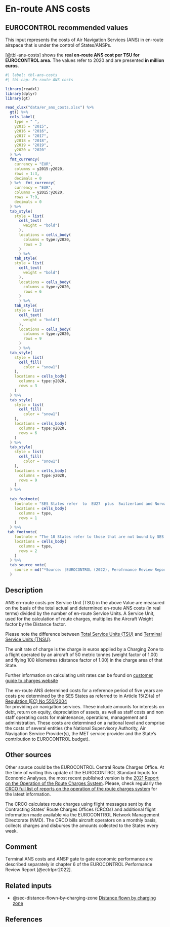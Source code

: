 # En-route ANS costs {#sec-en-route-ans-costs}

## EUROCONTROL recommended values

This input represents the costs of Air Navigation Services (ANS) in en-route 
airspace that is under the control of States/ANSPs.

[@tbl-ans-costs] shows the **real en-route ANS cost per TSU for EUROCONTROL area.** 
The values refer to 2020 and are presented **in million euros**.

```r
#| label: tbl-ans-costs
#| tbl-cap: En-route ANS costs

library(readxl)
library(dplyr)
library(gt)

read_xlsx("data/er_ans_costs.xlsx") %>% 
  gt() %>% 
  cols_label(
    type = " ",
    y2015 = "2015",
    y2016 = "2016",
    y2017 = "2017",
    y2018 = "2018",
    y2019 = "2019",
    y2020 = "2020"
  ) %>% 
  fmt_currency(
    currency = "EUR",
    columns = y2015:y2020,
    rows = 1:3,
    decimals = 0
  ) %>%  fmt_currency(
    currency = "EUR",
    columns = y2015:y2020,
    rows = 7:9,
    decimals = 0
  ) %>% 
  tab_style(
    style = list(
      cell_text(
        weight = "bold")
      ),
      locations = cells_body(
        columns = type:y2020,
        rows = 3
      )
      ) %>% 
    tab_style(
    style = list(
      cell_text(
        weight = "bold")
      ),
      locations = cells_body(
        columns = type:y2020,
        rows = 6
      )
      ) %>% 
    tab_style(
    style = list(
      cell_text(
        weight = "bold")
      ),
      locations = cells_body(
        columns = type:y2020,
        rows = 9
      )
      ) %>% 
  tab_style(
    style = list(
      cell_fill(
        color = "snow1")
    ),
    locations = cells_body(
      columns = type:y2020,
      rows = 3
    )
  ) %>% 
  tab_style(
    style = list(
      cell_fill(
        color = "snow1")
    ),
    locations = cells_body(
      columns = type:y2020,
      rows = 6
    )
  ) %>% 
  tab_style(
    style = list(
      cell_fill(
        color = "snow1")
    ),
    locations = cells_body(
      columns = type:y2020,
      rows = 9
    )
  ) %>% 
  
  tab_footnote(
    footnote = "SES States refer  to  EU27  plus  Switzerland and Norway",
    locations = cells_body(
      columns = type,
      rows = 1
    )
  ) %>% 
 tab_footnote(
    footnote = "The 10 States refer to those that are not bound by SES regulation, but which were part of the EUROCONTROL Multilateral Route Charges System in 2020 (i.e. Albania, Armenia, Bosnia‐Herzegovina, Georgia, Moldova, North Macedonia, Serbia, Montenegro, United Kingdom and Türkiye)",
    locations = cells_body(
      columns = type,
      rows = 2
    )
  ) %>% 
  tab_source_note(
    source = md("*Source: [EUROCONTROL (2022), Perofrmance Review Report](https://www.eurocontrol.int/publication/performance-review-report-prr-202)*")
  )
```

## Description

ANS en-route costs per Service Unit (TSU)  in the above Value are measured on the
basis of the total actual and determined en-route ANS costs (in real terms) 
divided by the number of en-route Service Units. A Service Unit, used for the 
calculation of route charges, multiplies the Aircraft Weight factor by the 
Distance factor.

:::{.callout-note}
Please note the difference between [Total Service Units (TSU)](https://ansperformance.eu/acronym/su/) and [Terminal Service Units (TNSU)](https://ansperformance.eu/acronym/tnsu/).
:::

:::{.callout-note}
The unit rate of charge is the charge in euros applied by a Charging Zone to a 
flight operated by an aircraft of 50 metric tonnes (weight factor of 1.00) and 
flying 100 kilometres (distance factor of 1.00) in the charge area of that State. 

Further information on calculating unit rates can be found on [customer guide to charges website](https://www.eurocontrol.int/publication/customer-guide-route-charges)
:::

The en-route ANS determined costs for a reference period of five years are costs 
pre determined by the SES States as referred to in Article 15(2)(a) of [Regulation
(EC) No 550/2004](http://eur lex.europa.eu/LexUriServ/LexUriServ.do?uri=CONSLEG:2004R0550:20091204:EN:PDF)  
for providing air navigation services. These include amounts 
for interests on debt, return on equity, depreciation of assets, as well as staff 
costs and non staff operating costs for maintenance, operations, management and
administration. These costs are determined on a national level and comprise the 
costs of several entities (the National Supervisory Authority, Air Navigation 
Service Provider(s), the MET service provider and the State’s contribution to EUROCONTROL budget).

## Other sources

Other source could be the EUROCONTROL Central Route Charges Office. At the time
of writing this update of the EUROCONTROL Standard Inputs for Economic Analyses, 
the most recent published version is the  [2021 Report on the Operation of the
Route Charges System](https://www.eurocontrol.int/publication/report-operation-route-charges-system-2021).
Please, check regularly the [CRCO full list of reports on the operation of the route charges system](https://www.eurocontrol.int/library/search?f%5B0%5D=activity%3A768&f%5B1%5D=topic%3A1159&f%5B2%5D=activity%3A768&f%5B3%5D=topic%3A1159) for the latest information.

The CRCO calculates route charges using flight messages sent by the Contracting 
States’ Route Charges Offices (CRCOs) and additional flight information made 
available via the EUROCONTROL Network Management Directorate (NMD). The CRCO bills 
aircraft operators on a monthly basis, collects charges and disburses the amounts 
collected to the States every week. 

## Comment

Terminal ANS costs and ANSP gate to gate economic performance are described 
separately in chapter 6 of the EUROCONTROL Performance Review Report [@ectrlprr2022].

## Related inputs

* @sec-distance-flown-by-charging-zone [Distance flown by charging zone](#sec-distance-flown-by-charging-zone)

## References

